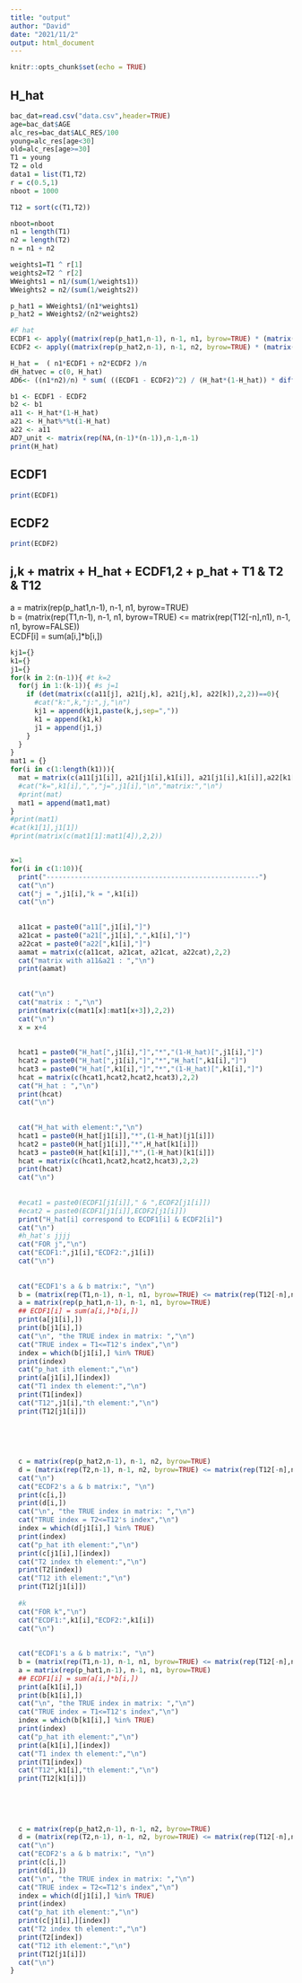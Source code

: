 ```yaml
---
title: "output"
author: "David"
date: "2021/11/2"
output: html_document
---
```


```r
knitr::opts_chunk$set(echo = TRUE)
```

## H_hat
```r
bac_dat=read.csv("data.csv",header=TRUE)
age=bac_dat$AGE
alc_res=bac_dat$ALC_RES/100 
young=alc_res[age<30]
old=alc_res[age>=30]
T1 = young
T2 = old
data1 = list(T1,T2)
r = c(0.5,1)
nboot = 1000

T12 = sort(c(T1,T2))

nboot=nboot
n1 = length(T1)
n2 = length(T2)
n = n1 + n2 

weights1=T1 ^ r[1]
weights2=T2 ^ r[2]
WWeights1 = n1/(sum(1/weights1))
WWeights2 = n2/(sum(1/weights2))

p_hat1 = WWeights1/(n1*weights1)
p_hat2 = WWeights2/(n2*weights2)

#F hat
ECDF1 <- apply((matrix(rep(p_hat1,n-1), n-1, n1, byrow=TRUE) * (matrix(rep(T1,n-1), n-1, n1, byrow=TRUE) <= matrix(rep(T12[-n],n1), n-1, n1, byrow=FALSE))), 1, sum) #F_hat1
ECDF2 <- apply((matrix(rep(p_hat2,n-1), n-1, n2, byrow=TRUE) * (matrix(rep(T2,n-1), n-1, n2, byrow=TRUE) <= matrix(rep(T12[-n],n2), n-1, n2, byrow=FALSE))), 1, sum) #F_hat2

H_hat =  ( n1*ECDF1 + n2*ECDF2 )/n
dH_hatvec = c(0, H_hat)
AD6<- ((n1*n2)/n) * sum( ((ECDF1 - ECDF2)^2) / (H_hat*(1-H_hat)) * diff(dH_hatvec))

b1 <- ECDF1 - ECDF2      
b2 <- b1                 
a11 <- H_hat*(1-H_hat)   
a21 <- H_hat%*%t(1-H_hat)
a22 <- a11
AD7_unit <- matrix(rep(NA,(n-1)*(n-1)),n-1,n-1)
print(H_hat)
```
## ECDF1
```r
print(ECDF1)
```
## ECDF2
```r
print(ECDF2)
```
## j,k + matrix + H_hat + ECDF1,2 + p_hat + T1 & T2 & T12 
a = matrix(rep(p_hat1,n-1), n-1, n1, byrow=TRUE)  
b = (matrix(rep(T1,n-1), n-1, n1, byrow=TRUE) <= matrix(rep(T12[-n],n1), n-1, n1, byrow=FALSE))  
ECDF[i] = sum(a[i,]*b[i,])  
```r
kj1={}
k1={}
j1={}
for(k in 2:(n-1)){ #t k=2
  for(j in 1:(k-1)){ #s j=1
    if (det(matrix(c(a11[j], a21[j,k], a21[j,k], a22[k]),2,2))==0){
      #cat("k:",k,"j:",j,"\n")
      kj1 = append(kj1,paste(k,j,sep=","))
      k1 = append(k1,k)
      j1 = append(j1,j)
    }
  }
}
mat1 = {}
for(i in c(1:length(k1))){
  mat = matrix(c(a11[j1[i]], a21[j1[i],k1[i]], a21[j1[i],k1[i]],a22[k1[i]]),2,2)
  #cat("k=",k1[i],",","j=",j1[i],"\n","matrix:","\n")
  #print(mat)
  mat1 = append(mat1,mat)
}
#print(mat1)
#cat(k1[1],j1[1])
#print(matrix(c(mat1[1]:mat1[4]),2,2))


x=1
for(i in c(1:10)){
  print("-----------------------------------------------------")
  cat("\n")
  cat("j = ",j1[i],"k = ",k1[i])
  cat("\n")
  
  
  a11cat = paste0("a11[",j1[i],"]")
  a21cat = paste0("a21[",j1[i],",",k1[i],"]")
  a22cat = paste0("a22[",k1[i],"]")
  aamat = matrix(c(a11cat, a21cat, a21cat, a22cat),2,2)
  cat("matrix with a11&a21 : ","\n")
  print(aamat)
  
  
  cat("\n")
  cat("matrix : ","\n")
  print(matrix(c(mat1[x]:mat1[x+3]),2,2))
  cat("\n")
  x = x+4
  
  
  hcat1 = paste0("H_hat[",j1[i],"]","*","(1-H_hat)[",j1[i],"]")
  hcat2 = paste0("H_hat[",j1[i],"]","*","H_hat[",k1[i],"]")
  hcat3 = paste0("H_hat[",k1[i],"]","*","(1-H_hat)[",k1[i],"]")
  hcat = matrix(c(hcat1,hcat2,hcat2,hcat3),2,2)
  cat("H_hat : ","\n")
  print(hcat)
  cat("\n")
  
  
  cat("H_hat with element:","\n")
  hcat1 = paste0(H_hat[j1[i]],"*",(1-H_hat)[j1[i]])
  hcat2 = paste0(H_hat[j1[i]],"*",H_hat[k1[i]])
  hcat3 = paste0(H_hat[k1[i]],"*",(1-H_hat)[k1[i]])
  hcat = matrix(c(hcat1,hcat2,hcat2,hcat3),2,2)
  print(hcat)
  cat("\n")
  
  
  #ecat1 = paste0(ECDF1[j1[i]]," & ",ECDF2[j1[i]])
  #ecat2 = paste0(ECDF1[j1[i]],ECDF2[j1[i]])
  print("H_hat[i] correspond to ECDF1[i] & ECDF2[i]")
  cat("\n")
  #h_hat's jjjj
  cat("FOR j","\n")
  cat("ECDF1:",j1[i],"ECDF2:",j1[i])
  cat("\n")
  
  
  cat("ECDF1's a & b matrix:", "\n")
  b = (matrix(rep(T1,n-1), n-1, n1, byrow=TRUE) <= matrix(rep(T12[-n],n1), n-1, n1, byrow=FALSE))
  a = matrix(rep(p_hat1,n-1), n-1, n1, byrow=TRUE)
  ## ECDF1[i] = sum(a[i,]*b[i,])
  print(a[j1[i],])
  print(b[j1[i],])
  cat("\n", "the TRUE index in matrix: ","\n")
  cat("TRUE index = T1<=T12's index","\n")
  index = which(b[j1[i],] %in% TRUE)
  print(index)
  cat("p_hat ith element:","\n")
  print(a[j1[i],][index])
  cat("T1 index th element:","\n")
  print(T1[index])
  cat("T12",j1[i],"th element:","\n")
  print(T12[j1[i]])
  
  
  
  
  
  c = matrix(rep(p_hat2,n-1), n-1, n2, byrow=TRUE)
  d = (matrix(rep(T2,n-1), n-1, n2, byrow=TRUE) <= matrix(rep(T12[-n],n2), n-1, n2, byrow=FALSE))
  cat("\n")
  cat("ECDF2's a & b matrix:", "\n")
  print(c[i,])
  print(d[i,])
  cat("\n", "the TRUE index in matrix: ","\n")
  cat("TRUE index = T2<=T12's index","\n")
  index = which(d[j1[i],] %in% TRUE)
  print(index)
  cat("p_hat ith element:","\n")
  print(c[j1[i],][index])
  cat("T2 index th element:","\n")
  print(T2[index])
  cat("T12 ith element:","\n")
  print(T12[j1[i]])
  
  #k
  cat("FOR k","\n")
  cat("ECDF1:",k1[i],"ECDF2:",k1[i])
  cat("\n")
  
  
  cat("ECDF1's a & b matrix:", "\n")
  b = (matrix(rep(T1,n-1), n-1, n1, byrow=TRUE) <= matrix(rep(T12[-n],n1), n-1, n1, byrow=FALSE))
  a = matrix(rep(p_hat1,n-1), n-1, n1, byrow=TRUE)
  ## ECDF1[i] = sum(a[i,]*b[i,])
  print(a[k1[i],])
  print(b[k1[i],])
  cat("\n", "the TRUE index in matrix: ","\n")
  cat("TRUE index = T1<=T12's index","\n")
  index = which(b[k1[i],] %in% TRUE)
  print(index)
  cat("p_hat ith element:","\n")
  print(a[k1[i],][index])
  cat("T1 index th element:","\n")
  print(T1[index])
  cat("T12",k1[i],"th element:","\n")
  print(T12[k1[i]])
  
  
  
  
  
  c = matrix(rep(p_hat2,n-1), n-1, n2, byrow=TRUE)
  d = (matrix(rep(T2,n-1), n-1, n2, byrow=TRUE) <= matrix(rep(T12[-n],n2), n-1, n2, byrow=FALSE))
  cat("\n")
  cat("ECDF2's a & b matrix:", "\n")
  print(c[i,])
  print(d[i,])
  cat("\n", "the TRUE index in matrix: ","\n")
  cat("TRUE index = T2<=T12's index","\n")
  index = which(d[j1[i],] %in% TRUE)
  print(index)
  cat("p_hat ith element:","\n")
  print(c[j1[i],][index])
  cat("T2 index th element:","\n")
  print(T2[index])
  cat("T12 ith element:","\n")
  print(T12[j1[i]])
  cat("\n")
}
```


